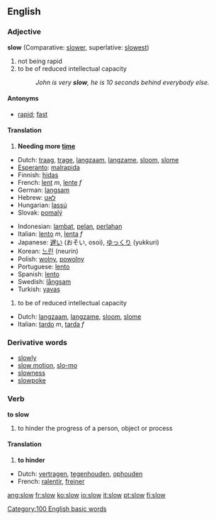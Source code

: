 ==English==
===Adjective===
'''slow''' (Comparative: [[slower]], superlative: [[slowest]])

#<!--AdjTakingTime-->not being rapid
#<!--AdjLessQuickToCatchOn-->to be of reduced intellectual capacity
#:''John is very '''slow''', he is 10 seconds behind everybody else.''

====Antonyms====
*<!--AdjTakingTime-->[[rapid]]; [[fast]]

====Translation====
#<!--AdjTakingTime-->'''Needing more [[time]]'''
{{top}}
*Dutch: [[traag]], [[trage]], [[langzaam]], [[langzame]], [[sloom]], [[slome]]
*[[Esperanto]]: [[malrapida]]
*Finnish: [[hidas]]
*French: [[lent]] ''m'', [[lente]] ''f''
*German: [[langsam]]
*Hebrew: [[לאט]]
*Hungarian: [[lassú]]
*Slovak: [[pomalý]]
{{mid}}
*Indonesian: [[lambat]], [[pelan]], [[perlahan]]
*Italian: [[lento]] ''m'', [[lenta]] ''f''
*Japanese: [[遅い]] (おそい, osoi), [[ゆっくり]] (yukkuri)
*Korean: [[느린]] (neurin)
*Polish: [[wolny]], [[powolny]]
*Portuguese: [[lento]]
*Spanish: [[lento]]
*Swedish: [[långsam]]
*Turkish: [[yavaş]]
{{bottom}}

#<!--AdjLessQuickToCatchOn-->to be of reduced intellectual capacity
{{top}}
*Dutch: [[langzaam]], [[langzame]], [[sloom]], [[slome]]
*Italian: [[tardo]] ''m'', [[tarda]] ''f''
{{mid}}
{{bottom}}

===Derivative words===
*[[slowly]]
*[[slow motion]], [[slo-mo]]
*[[slowness]]
*[[slowpoke]]

===Verb===
'''to slow'''

#<!--VTrHinder-->to hinder the progress of a person, object or process

====Translation====
#<!--VTrHinder-->'''to hinder'''
{{top}}
*Dutch: [[vertragen]], [[tegenhouden]], [[ophouden]]
*French: [[ralentir]], [[freiner]]

{{mid}}
{{bottom}}

[[Category:100 English basic words]]

{{cleanup}}

[[ang:slow]]
[[fr:slow]]
[[ko:slow]]
[[io:slow]]
[[it:slow]]
[[pt:slow]]
[[fi:slow]]
